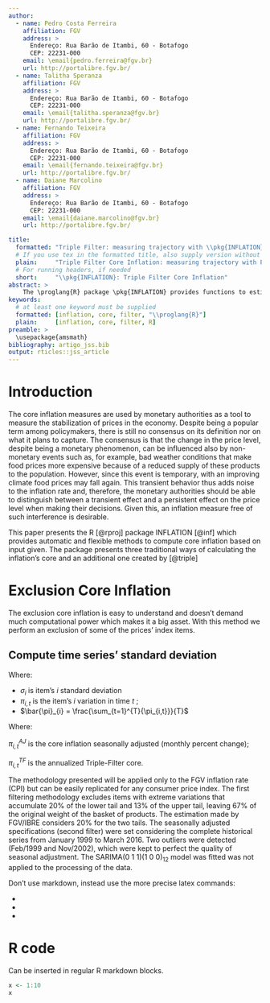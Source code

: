 ```yaml
---
author:
  - name: Pedro Costa Ferreira
    affiliation: FGV
    address: >
      Endereço: Rua Barão de Itambi, 60 - Botafogo
      CEP: 22231-000
    email: \email{pedro.ferreira@fgv.br}
    url: http://portalibre.fgv.br/
  - name: Talitha Speranza
    affiliation: FGV
    address: >
      Endereço: Rua Barão de Itambi, 60 - Botafogo
      CEP: 22231-000
    email: \email{talitha.speranza@fgv.br}
    url: http://portalibre.fgv.br/ 
  - name: Fernando Teixeira
    affiliation: FGV
    address: >
      Endereço: Rua Barão de Itambi, 60 - Botafogo
      CEP: 22231-000
    email: \email{fernando.teixeira@fgv.br}
    url: http://portalibre.fgv.br/
  - name: Daiane Marcolino
    affiliation: FGV
    address: >
      Endereço: Rua Barão de Itambi, 60 - Botafogo
      CEP: 22231-000
    email: \email{daiane.marcolino@fgv.br}
    url: http://portalibre.fgv.br/

title:
  formatted: "Triple Filter: measuring trajectory with \\pkg{INFLATION}"
  # If you use tex in the formatted title, also supply version without
  plain:     "Triple Filter Core Inflation: measuring trajectory with Package INFLATION"
  # For running headers, if needed
  short:     "\\pkg{INFLATION}: Triple Filter Core Inflation"
abstract: > 
    The \proglang{R} package \pkg{INFLATION} provides functions to estimate the core inflation. Apart from the established exclusion (\code{core.ex}), trimming (\code{core.ma}) and double weighting (\code{core.dp}) core inflation filters the package brings a new way to estimate core inflation. In countries with higher inflation rates than traditional OECD countries, as is the case of Brazil, the existent filters do not seem to deliver much information about prices' level. To address this issue, we implement the Triple-Filter core inflation. This method consists of trimming the mean with smoothed items, perform a seasonal adjustment and finally applying moving average. This paper constitutes a companion paper to the package, introducing the core functions parameters, detailing all the core estimation techniques and providing implementation details. It also presents examples where the Triple Filter outperforms the more orthodox alternatives. 
keywords:
  # at least one keyword must be supplied
  formatted: [inflation, core, filter, "\\proglang{R}"]
  plain:     [inflation, core, filter, R]
preamble: >
  \usepackage{amsmath}
bibliography: artigo_jss.bib
output: rticles::jss_article
---
```


# Introduction

The core inflation measures are used by monetary authorities as a tool to measure the stabilization of prices in the economy. Despite being a popular term among policymakers, there is still no consensus on its definition nor on what it plans to capture. The consensus is that the change in the price level, despite being a monetary phenomenon, can be influenced also by non-monetary events such as, for example, bad weather conditions that make food prices more expensive because of a reduced supply of these products to the population. However, since this event is temporary, with an improving climate food prices may fall again. This transient behavior thus adds noise to the inflation rate and, therefore, the monetary authorities should be able to distinguish between a transient effect and a persistent effect on the price level when making their decisions. Given this, an inflation measure free of such interference is desirable.



This paper presents the R [@rproj] package INFLATION [@inf] which provides automatic and flexible methods to compute core inflation based on input given. The package presents three traditional ways of calculating the inflation's core and an additional one created by [@triple]


# Exclusion Core Inflation

The exclusion core inflation is easy to understand and doesn't demand much computational power which makes it a big asset. With this method we perform an exclusion of some of the prices' index items. 

## Compute time series' standard deviation

\begin{align}
\sigma_{i} = \sqrt{\frac{\sum\nolimits_{t=1}^{T}{(\pi_{i,t}-\bar{\pi}_{i}})^2}{T-1}}
\end{align}

Where:

* $\sigma_i$ is item's $i$ standard deviation
* $\pi_{i,t}$ is the item's $i$ variation in time $t$ ; 
* $\bar{\pi}_{i} = \frac{\sum_{t=1}^{T}{\pi_{i,t}}}{T}$




\begin{align}\label{equacao_mm3}
\pi_{i,t}^{TF} = \left [\left (\prod_{i=0}^{2} \frac{\pi_{i,t-i}^{AJ}}{100} + 1  \right )^{\frac{12}{3}} -1 \right ] \times 100.
\end{align}

\noindent
Where: \

$\pi_{i,t}^{AJ}$ is the core inflation seasonally adjusted (monthly percent change);\

$\pi_{i,t}^{TF}$ is the annualized Triple-Filter core.\vspace{0.3cm}

The methodology presented will be applied only to the FGV inflation rate (CPI) but can be easily replicated for any consumer price index. The first filtering methodology excludes items with extreme variations that accumulate 20\% of the lower tail and 13\% of the upper tail, leaving 67\% of the original weight of the basket of products. The estimation made by FGV/IBRE considers 20\% for the two tails. The  seasonally adjusted specifications (second filter) were set considering the complete historical series from January 1999 to March 2016. Two outliers were detected (Feb/1999 and Nov/2002), which were kept to perfect the quality of seasonal adjustment. The SARIMA(0 1 1)(1 0 0)$_{12}$ model was fitted was not applied to the processing of the data.



Don't use markdown, instead use the more precise latex commands:

* \proglang{Java}
* \pkg{plyr}
* \code{print("abc")}

# R code

Can be inserted in regular R markdown blocks.

```r
x <- 1:10
x
```
